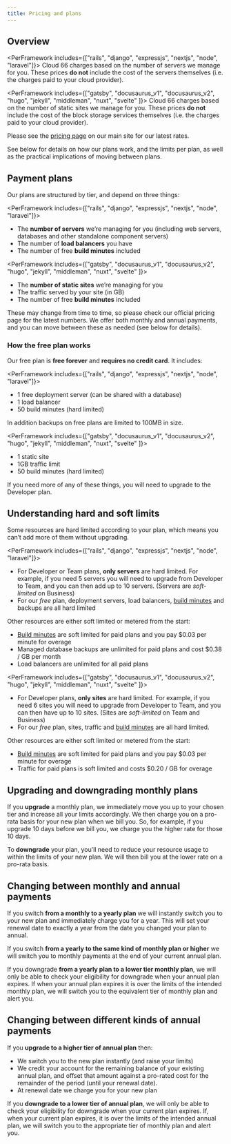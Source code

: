 ```yaml
---
title: Pricing and plans
---
```


## Overview

<PerFramework includes={["rails", "django", "expressjs", "nextjs", "node", "laravel"]}>
Cloud 66 charges based on the number of servers we manage for you. These prices **do not** include the cost of the servers themselves (i.e. the charges paid to your cloud provider).
</PerFramework>

<PerFramework includes={["gatsby", "docusaurus_v1", "docusaurus_v2", "hugo", "jekyll", "middleman", "nuxt", "svelte" ]}>
Cloud 66 charges based on the number of static sites we manage for you. These prices **do not** include the cost of the block storage services themselves (i.e. the charges paid to your cloud provider).
</PerFramework>

Please see the [pricing page](https://www.cloud66.com/pricing) on our main site for our latest rates.

See below for details on how our plans work, and the limits per plan, as well as the practical implications of moving between plans. 

## Payment plans

Our plans are structured by tier, and depend on three things:

<PerFramework includes={["rails", "django", "expressjs", "nextjs", "node", "laravel"]}>
- The **number of servers** we’re managing for you (including web servers, databases and other standalone component servers)
- The number of **load balancers** you have
- The number of free **build minutes** included
</PerFramework>

<PerFramework includes={["gatsby", "docusaurus_v1", "docusaurus_v2", "hugo", "jekyll", "middleman", "nuxt", "svelte" ]}>
- The **number of static sites** we’re managing for you 
- The traffic served by your site (in GB)
- The number of free **build minutes** included
</PerFramework>

These may change from time to time, so please check our official pricing page for the latest numbers. We offer both monthly and annual payments, and you can move between these as needed (see below for details).

### How the free plan works

Our free plan is **free forever** and **requires no credit card**. It includes:

<PerFramework includes={["rails", "django", "expressjs", "nextjs", "node", "laravel"]}>
- 1 free deployment server (can be shared with a database)
- 1 load balancer
- 50 build minutes (hard limited)

In addition backups on free plans are limited to 100MB in size. 
</PerFramework>

<PerFramework includes={["gatsby", "docusaurus_v1", "docusaurus_v2", "hugo", "jekyll", "middleman", "nuxt", "svelte" ]}>
- 1 static site
- 1GB traffic limit
- 50 build minutes (hard limited)
</PerFramework>

If you need more of any of these things, you will need to upgrade to the Developer plan.

## Understanding hard and soft limits

Some resources are hard limited according to your plan, which means you can’t add more of them without upgrading. 

<PerFramework includes={["rails", "django", "expressjs", "nextjs", "node", "laravel"]}>
- For Developer or Team plans, **only servers** are hard limited. For example, if you need 5 servers you will need to upgrade from Developer to Team, and you can then add up to 10 servers. (Servers are *soft-limited* on Business)
- For our *free* plan, deployment servers, load balancers, [build minutes](/docs/account/build-minutes) and backups are all hard limited

Other resources are either soft limited or metered from the start: 

- [Build minutes](/docs/account/build-minutes) are soft limited for paid plans and you pay $0.03 per minute for overage
- Managed database backups are unlimited for paid plans and cost $0.38 / GB per month
- Load balancers are unlimited for all paid plans

</PerFramework>

<PerFramework includes={["gatsby", "docusaurus_v1", "docusaurus_v2", "hugo", "jekyll", "middleman", "nuxt", "svelte" ]}>
- For Developer plans, **only sites** are hard limited. For example, if you need 6 sites you will need to upgrade from Developer to Team, and you can then have up to 10 sites. (Sites are *soft-limited* on Team and Business)
- For our *free* plan, sites, traffic and [build minutes](/docs/account/build-minutes) are all hard limited.

Other resources are either soft limited or metered from the start: 

- [Build minutes](/docs/account/build-minutes) are soft limited for paid plans and you pay $0.03 per minute for overage
- Traffic for paid plans is soft limited and costs $0.20 / GB for overage
</PerFramework>


## Upgrading and downgrading monthly plans

If you **upgrade** a monthly plan, we immediately move you up to your chosen tier and increase all your limits accordingly. We then charge you on a pro-rata basis for your new plan when we bill you. So, for example, if you upgrade 10 days before we bill you, we charge you the higher rate for those 10 days. 

To **downgrade** your plan, you’ll need to reduce your resource usage to within the limits of your new plan. We will then bill you at the lower rate on a pro-rata basis. 

## Changing between monthly and annual payments

If you switch **from a monthly to a yearly plan** we will instantly switch you to your new plan and immediately charge you for a year. This will set your renewal date to exactly a year from the date you changed your plan to annual.

If you switch **from a yearly to the same kind of monthly plan or higher** we will switch you to monthly payments at the end of your current annual plan.

If you downgrade **from a yearly plan to a lower tier monthly plan**, we will only be able to check your eligibility for downgrade when your annual plan expires. If when your annual plan expires it is over the limits of the intended monthly plan, we will switch you to the equivalent tier of monthly plan and alert you. 

## Changing between different kinds of annual payments

If you **upgrade to a higher tier of annual plan** then:

- We switch you to the new plan instantly (and raise your limits)
- We credit your account for the remaining balance of your existing annual plan, and offset that amount against a pro-rated cost for the remainder of the period (until your renewal date).
- At renewal date we charge you for your new plan

If you **downgrade to a lower tier of annual plan**, we will only be able to check your eligibility for downgrade when your current plan expires. If, when your current plan expires, it is over the limits of the intended annual plan, we will switch you to the appropriate tier of monthly plan and alert you.